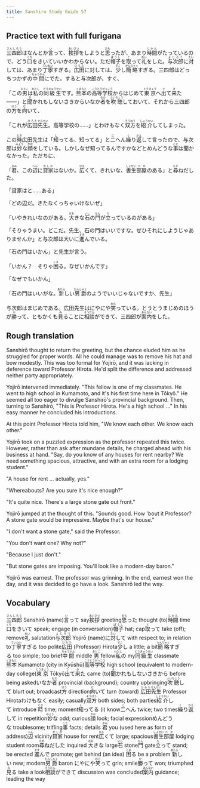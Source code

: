 ```yaml
---
title: Sanshiro Study Guide 57
---
```


## Practice text with full furigana

<p>
<ruby><rb>三四郎</rb><rt>さんしろう</rt></ruby>はなんとか<ruby><rb>言</rb><rt>い</rt></ruby>って、<ruby><rb>挨拶</rb><rt>あいさつ</rt></ruby>をしようと<ruby><rb>思</rb><rt>おも</rt></ruby>ったが、あまり<ruby><rb>時間</rb><rt>じかん</rt></ruby>がたっているので、どう<ruby><rb>口</rb><rt>くち</rt></ruby>をきいていいかわからない。ただ<ruby><rb>帽子</rb><rt>ぼうし</rt></ruby>を<ruby><rb>取</rb><rt>と</rt></ruby>って<ruby><rb>礼</rb><rt>れい</rt></ruby>をした。<ruby><rb>与次郎</rb><rt>よじろう</rt></ruby>に<ruby><rb>対</rb><rt>たい</rt></ruby>しては、あまり<ruby><rb>丁寧</rb><rt>ていねい</rt></ruby>すぎる。<ruby><rb>広田</rb><rt>ひろた</rt></ruby>に対しては、<ruby><rb>少</rb><rt>すこ</rt></ruby>し<ruby><rb>簡略</rb><rt>かんりゃく</rt></ruby>すぎる。三四郎はどっちつかずの<ruby><rb>中間</rb><rt>ちゅうかん</rt></ruby>にでた。すると与次郎が、すぐ、
</p>

<p>
「この<ruby><rb>男</rb><rt>おとこ</rt></ruby>は<ruby><rb>私</rb><rt>わたし</rt></ruby>の<ruby><rb>同級生</rb><rt>どうきゅうせい</rt></ruby>です。<ruby><rb>熊本</rb><rt>くまもと</rt></ruby>の<ruby><rb>高等</rb><rt>こうとう</rt></ruby><ruby><rb>学校</rb><rt>がっこう</rt></ruby>からはじめて<ruby><rb>東京</rb><rt>とうきょう</rt></ruby>へ<ruby><rb>出</rb><rt>で</rt></ruby>て<ruby><rb>来</rb><rt>き</rt></ruby>た――」と<ruby><rb>聞</rb><rt>き</rt></ruby>かれもしないさきからいなか<ruby><rb>者</rb><rt>もの</rt></ruby>を<ruby><rb>吹聴</rb><rt>ふいちょう</rt></ruby>しておいて、それから三四郎の<ruby><rb>方</rb><rt>ほう</rt></ruby>を<ruby><rb>向</rb><rt>む</rt></ruby>いて、
</p>

<p>
「これが<ruby><rb>広田</rb><rt>ひろた</rt></ruby><ruby><rb>先生</rb><rt>せんせい</rt></ruby>。高等学校の……」とわけもなく<ruby><rb>双方</rb><rt>そうほう</rt></ruby>を<ruby><rb>紹介</rb><rt>しょうかい</rt></ruby>してしまった。
</p>

<p>
この<ruby><rb>時</rb><rt>とき</rt></ruby>広田先生は「<ruby><rb>知</rb><rt>し</rt></ruby>ってる、知ってる」と<ruby><rb>二</rb><rt>に</rt></ruby>へん<ruby><rb>繰</rb><rt>く</rt></ruby>り<ruby><rb>返</rb><rt>かえ</rt></ruby>して言ったので、与次郎は<ruby><rb>妙</rb><rt>みょう</rt></ruby>な<ruby><rb>顔</rb><rt>かお</rt></ruby>をしている。しかしなぜ知ってるんですかなどとめんどうな<ruby><rb>事</rb><rt>こと</rt></ruby>は聞かなかった。ただちに、
</p>

<p>
「<ruby><rb>君</rb><rt>きみ</rt></ruby>、この<ruby><rb>辺</rb><rt>へん</rt></ruby>に<ruby><rb>貸家</rb><rt>かしや</rt></ruby>はないか。<ruby><rb>広</rb><rt>ひろ</rt></ruby>くて、きれいな、<ruby><rb>書生</rb><rt>しょせい</rt></ruby><ruby><rb>部屋</rb><rt>べや</rt></ruby>のある」と<ruby><rb>尋</rb><rt>たず</rt></ruby>ねだした。
</p>

「貸家はと……ある」

「どの辺だ。きたなくっちゃいけないぜ」

<p>
「いやきれいなのがある。<ruby><rb>大</rb><rt>おお</rt></ruby>きな<ruby><rb>石</rb><rt>いし</rt></ruby>の<ruby><rb>門</rb><rt>もん</rt></ruby>が<ruby><rb>立</rb><rt>た</rt></ruby>っているのがある」
</p>

<p>
「そりゃうまい。どこだ。先生、石の門はいいですな。ぜひそれにしようじゃありませんか」と与次郎は大いに<ruby><rb>進</rb><rt>すす</rt></ruby>んでいる。
</p>

「石の門はいかん」と先生が言う。

<p>
「いかん？　そりゃ<ruby><rb>困</rb><rt>こま</rt></ruby>る。なぜいかんです」
</p>

「なぜでもいかん」

<p>
「石の門はいいがな。<ruby><rb>新</rb><rt>あたら</rt></ruby>しい<ruby><rb>男爵</rb><rt>だんしゃく</rt></ruby>のようでいいじゃないですか、先生」
</p>

<p>
与次郎はまじめである。広田先生はにやにや<ruby><rb>笑</rb><rt>わら</rt></ruby>っている。とうとうまじめのほうが<ruby><rb>勝</rb><rt>か</rt></ruby>って、ともかくも<ruby><rb>見</rb><rt>み</rt></ruby>ることに<ruby><rb>相談</rb><rt>そうだん</rt></ruby>ができて、三四郎が<ruby><rb>案内</rb><rt>あんない</rt></ruby>をした。
</p>


## Rough translation

Sanshirō thought to return the greeting, but the chance eluded him as he struggled for proper words. All he could manage was to remove his hat and bow modestly. This was too formal for Yojirō, and it was lacking in deference toward Professor Hirota. He'd split the difference and addressed neither party appropriately.

Yojirō intervened immediately. "This fellow is one of my classmates. He went to high school in Kumamoto, and it's his first time here in Tōkyō." He seemed all too eager to divulge Sanshirō's provincial background. Then, turning to Sanshirō, "This is Professor Hirota. He's a high school ..." In his easy manner he concluded his introductions.

At this point Professor Hirota told him, "We know each other. We know each other." 

Yojirō took on a puzzled expression as the professor repeated this twice. However, rather than ask after mundane details, he charged ahead with his business at hand. "Say, do you know of any houses for rent nearby? We need something spacious, attractive, and with an extra room for a lodging student."

"A house for rent ... actually, yes."

"Whereabouts? Are you sure it's nice enough?"

"It's quite nice. There's a large stone gate out front."

Yojirō jumped at the thought of this. "Sounds good. How 'bout it Professor? A stone gate would be impressive. Maybe that's our house." 

"I don't want a stone gate," said the Professor.

"You don't want one? Why not?"

"Because I just don't."

"But stone gates are imposing. You'll look like a modern-day baron."

Yojirō was earnest. The professor was grinning. In the end, earnest won the day, and it was decided to go have a look. Sanshirō led the way.              


## Vocabulary

<p>
<span class="vocabstudy"><ruby><rb>三四郎</rb><rt>さんしろう</rt></ruby>&nbsp;Sanshirō (name)</span><span class="vocabstudy"><ruby><rb>言</rb><rt>い</rt></ruby>って&nbsp;say</span><span class="vocabstudy"><ruby><rb>挨拶</rb><rt>あいさつ</rt></ruby>&nbsp;greeting</span><span class="vocabstudy"><ruby><rb>思</rb><rt>おも</rt></ruby>った&nbsp;thought (to)</span><span class="vocabstudy"><ruby><rb>時間</rb><rt>じかん</rt></ruby>&nbsp;time</span><span class="vocabstudy"><ruby><rb>口</rb><rt>くち</rt></ruby>をきいて&nbsp;speak; engage (in conversation)</span><span class="vocabstudy"><ruby><rb>帽子</rb><rt>ぼうし</rt></ruby>&nbsp;hat; cap</span><span class="vocabstudy"><ruby><rb>取</rb><rt>と</rt></ruby>って&nbsp;take (off); remove</span><span class="vocabstudy"><ruby><rb>礼</rb><rt>れい</rt></ruby>&nbsp;salutation</span><span class="vocabstudy"><ruby><rb>与次郎</rb><rt>よじろう</rt></ruby>&nbsp;Yojirō (name)</span><span class="vocabstudy">に<ruby><rb>対</rb><rt>たい</rt></ruby>して&nbsp;with respect to; in relation to</span><span class="vocabstudy"><ruby><rb>丁寧</rb><rt>ていねい</rt></ruby>すぎる&nbsp;too polite</span><span class="vocabstudy"><ruby><rb>広田</rb><rt>ひろた</rt></ruby>&nbsp;(Professor) Hirota</span><span class="vocabstudy"><ruby><rb>少</rb><rt>すこ</rt></ruby>し&nbsp;a little; a bit</span><span class="vocabstudy"><ruby><rb>簡略</rb><rt>かんりゃく</rt></ruby>すぎる&nbsp;too simple; too brief</span><span class="vocabstudy"><ruby><rb>中間</rb><rt>ちゅうかん</rt></ruby>&nbsp;middle</span>
<span class="vocabstudy"><ruby><rb>男</rb><rt>おとこ</rt></ruby>&nbsp;fellow</span><span class="vocabstudy"><ruby><rb>私</rb><rt>わたし</rt></ruby>の&nbsp;my</span><span class="vocabstudy"><ruby><rb>同級生</rb><rt>どうきゅうせい</rt></ruby>&nbsp;classmate</span><span class="vocabstudy"><ruby><rb>熊本</rb><rt>くまもと</rt></ruby>&nbsp;Kumamoto (city in Kyūshū)</span><span class="vocabstudy"><ruby><rb>高等</rb><rt>こうとう</rt></ruby><ruby><rb>学校</rb><rt>がっこう</rt></ruby>&nbsp;high school (equivalent to modern-day college)</span><span class="vocabstudy"><ruby><rb>東京</rb><rt>とうきょう</rt></ruby>&nbsp;Tōkyō</span><span class="vocabstudy"><ruby><rb>出</rb><rt>で</rt></ruby>て<ruby><rb>来</rb><rt>き</rt></ruby>た&nbsp;came (to)</span><span class="vocabstudy"><ruby><rb>聞</rb><rt>き</rt></ruby>かれもしないさきから&nbsp;before being asked</span><span class="vocabstudy">いなか<ruby><rb>者</rb><rt>もの</rt></ruby>&nbsp;provincial (background); country upbringing</span><span class="vocabstudy"><ruby><rb>吹聴</rb><rt>ふいちょう</rt></ruby>して&nbsp;blurt out; broadcast</span><span class="vocabstudy"><ruby><rb>方</rb><rt>ほう</rt></ruby>&nbsp;direction</span><span class="vocabstudy"><ruby><rb>向</rb><rt>む</rt></ruby>いて&nbsp;turn (toward)</span>
<span class="vocabstudy"><ruby><rb>広田</rb><rt>ひろた</rt></ruby><ruby><rb>先生</rb><rt>せんせい</rt></ruby>&nbsp;Professor Hirota</span><span class="vocabstudy">わけもなく&nbsp;easily; casually</span><span class="vocabstudy"><ruby><rb>双方</rb><rt>そうほう</rt></ruby>&nbsp;both sides; both parties</span><span class="vocabstudy"><ruby><rb>紹介</rb><rt>しょうかい</rt></ruby>して&nbsp;introduce</span>
<span class="vocabstudy"><ruby><rb>時</rb><rt>とき</rt></ruby>&nbsp;time; moment</span><span class="vocabstudy"><ruby><rb>知</rb><rt>し</rt></ruby>ってる&nbsp;(I) know</span><span class="vocabstudy"><ruby><rb>二</rb><rt>に</rt></ruby>へん&nbsp;twice; two times</span><span class="vocabstudy"><ruby><rb>繰</rb><rt>く</rt></ruby>り<ruby><rb>返</rb><rt>かえ</rt></ruby>して&nbsp;in repetition</span><span class="vocabstudy"><ruby><rb>妙</rb><rt>みょう</rt></ruby>な&nbsp;odd; curious</span><span class="vocabstudy"><ruby><rb>顔</rb><rt>かお</rt></ruby>&nbsp;look; facial expression</span><span class="vocabstudy">めんどうな&nbsp;troublesome; trifling</span><span class="vocabstudy"><ruby><rb>事</rb><rt>こと</rt></ruby>&nbsp;facts; details</span>
<span class="vocabstudy"><ruby><rb>君</rb><rt>きみ</rt></ruby>&nbsp;you (used here as form of address)</span><span class="vocabstudy"><ruby><rb>辺</rb><rt>へん</rt></ruby>&nbsp;vicinity</span><span class="vocabstudy"><ruby><rb>貸家</rb><rt>かしや</rt></ruby>&nbsp;house for rent</span><span class="vocabstudy"><ruby><rb>広</rb><rt>ひろ</rt></ruby>くて&nbsp;large; spacious</span><span class="vocabstudy"><ruby><rb>書生</rb><rt>しょせい</rt></ruby><ruby><rb>部屋</rb><rt>べや</rt></ruby>&nbsp;lodging student room</span><span class="vocabstudy"><ruby><rb>尋</rb><rt>たず</rt></ruby>ねだした&nbsp;inquired</span>
<span class="vocabstudy"><ruby><rb>大</rb><rt>おお</rt></ruby>きな&nbsp;large</span><span class="vocabstudy"><ruby><rb>石</rb><rt>いし</rt></ruby>&nbsp;stone</span><span class="vocabstudy"><ruby><rb>門</rb><rt>もん</rt></ruby>&nbsp;gate</span><span class="vocabstudy"><ruby><rb>立</rb><rt>た</rt></ruby>って&nbsp;stand; be erected</span>
<span class="vocabstudy"><ruby><rb>進</rb><rt>すす</rt></ruby>んで&nbsp;promote; get behind (an idea)</span>
<span class="vocabstudy"><ruby><rb>困</rb><rt>こま</rt></ruby>る&nbsp;be a problem</span>
<span class="vocabstudy"><ruby><rb>新</rb><rt>あたら</rt></ruby>しい&nbsp;new; modern</span><span class="vocabstudy"><ruby><rb>男爵</rb><rt>だんしゃく</rt></ruby>&nbsp;baron</span>
<span class="vocabstudy">にやにや<ruby><rb>笑</rb><rt>わら</rt></ruby>って&nbsp;grin; smile</span><span class="vocabstudy"><ruby><rb>勝</rb><rt>か</rt></ruby>って&nbsp;won; triumphed</span><span class="vocabstudy"><ruby><rb>見</rb><rt>み</rt></ruby>る&nbsp;take a look</span><span class="vocabstudy"><ruby><rb>相談</rb><rt>そうだん</rt></ruby>ができて&nbsp;discussion was concluded</span><span class="vocabstudy"><ruby><rb>案内</rb><rt>あんない</rt></ruby>&nbsp;guidance; leading the way</span>
</p>
